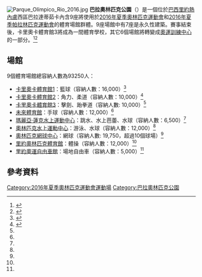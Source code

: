 [[Image:Parque_Olímpico_Rio_2016.jpg|thumb]]
'''巴拉奧林匹克公園'''（{{lang-pt|Parque Olímpico da Barr}}）是一個位於[[巴西|巴西]][[里約熱內盧|里約熱內盧]]西區巴拉達蒂茹卡內含9座將使用於[[2016年夏季奧林匹克運動會|2016年夏季奧林匹克運動會]]和[[2016年夏季帕拉林匹克運動會|2016年夏季帕拉林匹克運動會]]的體育場館群體。9座場館中有7座是永久性建築。賽事結束後，卡里奧卡體育館3將成為一間體育學校，其它6個場館將轉變成[[奧運訓練中心_(里約熱內盧)|奧運訓練中心]]的一部分。<ref>{{cite web | url=http://www.rio2016.com/en/news/rio-2016-olympic-and-paralympic-games-venues-to-leave-sporting-educational-and-social-legacy-to | title=Rio 2016 Olympic and Paralympic Games venues to leave sporting, educational and social legacy to city | publisher=Rio 2016 | date=29 July 2015 | accessdate=4 March 2016 | archive-date=2016-03-10 | archive-url=https://web.archive.org/web/20160310164800/http://www.rio2016.com/en/news/rio-2016-olympic-and-paralympic-games-venues-to-leave-sporting-educational-and-social-legacy-to | dead-url=no }}</ref><ref>{{cite web | url=http://www.rio2016.com/en/news/barra-olympic-park-heart-of-the-rio-2016-games-95-per-cent-complete | title=Barra Olympic Park, heart of the Rio 2016 Games, 95 per cent complete | publisher=Rio 2016 | date=29 December 2015 | accessdate=6 March 2016 | archive-date=2016-03-08 | archive-url=https://web.archive.org/web/20160308113904/http://www.rio2016.com/en/news/barra-olympic-park-heart-of-the-rio-2016-games-95-per-cent-complete | dead-url=no }}</ref>

==場館==
9個體育場館總容納人數為93250人：
* [[卡里奧卡體育館1|卡里奧卡體育館1]]：籃球（容納人數：16,000）<ref>{{cite web | url=http://www.rio2016.com/en/news/introducing-carioca-arena-1-the-new-home-of-olympic-basketball | title=Introducing Carioca Arena 1… the new home of Olympic basketball | publisher=Rio 2016 | accessdate=4 March 2016 | archive-date=2016-03-10 | archive-url=https://web.archive.org/web/20160310171827/http://www.rio2016.com/en/news/introducing-carioca-arena-1-the-new-home-of-olympic-basketball | dead-url=no }}</ref>
* [[卡里奧卡體育館2|卡里奧卡體育館2]]：角力、柔道（容納人數：10,000）<ref name=federal-venues>{{cite web | url=http://www.brasil2016.gov.br/en/olimpiadas/facilities/barra | title=Barra Region | publisher=Governo Federal do Brasil | work=Portal Brasil 2016 | accessdate=4 March 2016 | archive-date=2016-08-20 | archive-url=https://web.archive.org/web/20160820163648/http://www.brasil2016.gov.br/en/olimpiadas/facilities/barra | dead-url=yes }}</ref>
* [[卡里奧卡體育館3|卡里奧卡體育館3]]：擊劍、跆拳道（容納人數: 10,000）<ref name=federal-venues/>
* [[未來體育館|未來體育館]]：手球（容納人數：12,000）<ref name=federal-venues/>
* [[瑪麗亞·蓮克水上運動中心|瑪麗亞·蓮克水上運動中心]]：跳水、水上芭蕾、水球（容納人數：6,500）<ref name=federal-venues/>
* [[奧林匹克水上運動中心_(里約熱內盧)|奧林匹克水上運動中心]]：游泳、水球（容納人數：12,000）<ref name=federal-venues/>
* [[奧林匹克網球中心_(里約熱內盧)|奧林匹克網球中心]]：網球（容納人數: 19,750，超過10個球場）<ref name=federal-venues/>
* [[里約奧林匹克體育館|里約奧林匹克體育館]]：體操（容納人數：12,000）<ref name=federal-venues/>
* [[巴拉自行車館|里約奧運自由車館]]：場地自由車（容納人數：5,000）<ref name=federal-venues/>

==參考資料==
{{Reflist}}

{{coord|-22.977|-43.394|type:landmark_region:BR|display=title}}

[[Category:2016年夏季奧林匹克運動會運動場|Category:2016年夏季奧林匹克運動會運動場]]
[[Category:巴拉奧林匹克公園|Category:巴拉奧林匹克公園]]